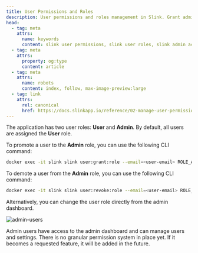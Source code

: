```yaml
---
title: User Permissions and Roles
description: User permissions and roles management in Slink. Grant admin access and manage user roles using CLI commands.
head:
  - tag: meta
    attrs:
      name: keywords
      content: slink user permissions, slink user roles, slink admin access, slink cli commands, slink access control, role management, permission system, user administration
  - tag: meta
    attrs:
      property: og:type
      content: article
  - tag: meta
    attrs:
      name: robots
      content: index, follow, max-image-preview:large
  - tag: link
    attrs:
      rel: canonical
      href: https://docs.slinkapp.io/reference/02-manage-user-permissions/
---
```





The application has two user roles: **User** and **Admin**. By default, all users are assigned the **User** role.

To promote a user to the **Admin** role, you can use the following CLI command:

```bash
docker exec -it slink slink user:grant:role --email=<user-email> ROLE_ADMIN
```

To demote a user from the **Admin** role, you can use the following CLI command:

```bash
docker exec -it slink slink user:revoke:role --email=<user-email> ROLE_ADMIN
```

Alternatively, you can change the user role directly from the admin dashboard.

![admin-users](../../screens/8ee48c30-edc4-458e-88e3-259bed6de967.png)

<Aside type="note">
  Admin users have access to the admin dashboard and can manage users and
  settings. There is no granular permission system in place yet. If it becomes a
  requested feature, it will be added in the future.
</Aside>
